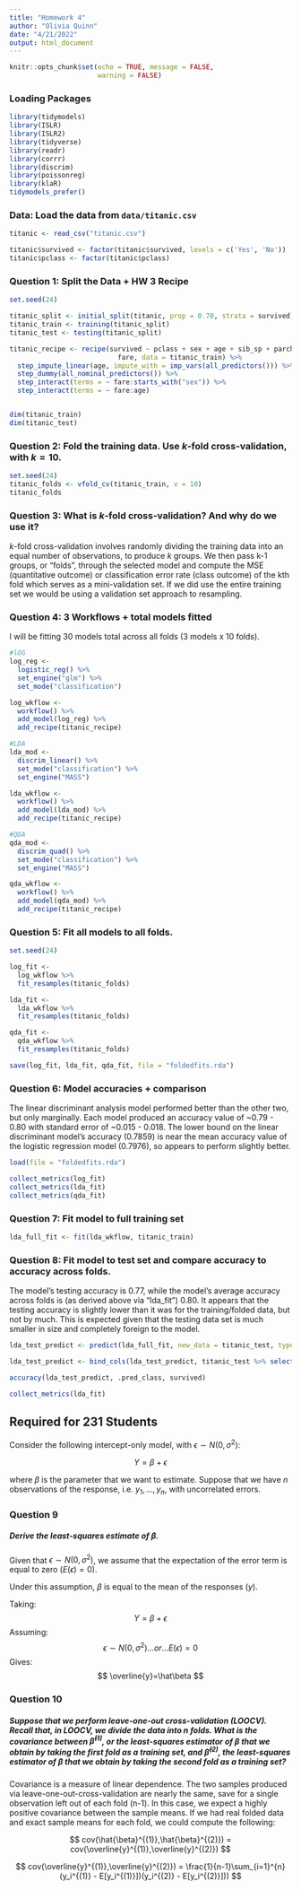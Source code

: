 ```yaml
---
title: "Homework 4"
author: "Olivia Quinn"
date: "4/21/2022"
output: html_document
---
```


```r
knitr::opts_chunk$set(echo = TRUE, message = FALSE,
                      warning = FALSE)
```


### Loading Packages
```r
library(tidymodels)
library(ISLR)
library(ISLR2)
library(tidyverse)
library(readr)
library(corrr)
library(discrim)
library(poissonreg)
library(klaR)
tidymodels_prefer()
```

### Data: Load the data from `data/titanic.csv`
```r
titanic <- read_csv("titanic.csv")

titanic$survived <- factor(titanic$survived, levels = c('Yes', 'No'))
titanic$pclass <- factor(titanic$pclass)
```

### Question 1: Split the Data + HW 3 Recipe

```r
set.seed(24)

titanic_split <- initial_split(titanic, prop = 0.70, strata = survived)
titanic_train <- training(titanic_split)
titanic_test <- testing(titanic_split)

titanic_recipe <- recipe(survived ~ pclass + sex + age + sib_sp + parch + 
                           fare, data = titanic_train) %>% 
  step_impute_linear(age, impute_with = imp_vars(all_predictors())) %>% 
  step_dummy(all_nominal_predictors()) %>% 
  step_interact(terms = ~ fare:starts_with("sex")) %>%
  step_interact(terms = ~ fare:age)


dim(titanic_train)
dim(titanic_test)


```

### Question 2: Fold the **training** data. Use *k*-fold cross-validation, with $k = 10$.

```r
set.seed(24)
titanic_folds <- vfold_cv(titanic_train, v = 10)
titanic_folds

```


### Question 3: What is *k*-fold cross-validation? And why do we use it?

*k*-fold cross-validation involves randomly dividing the training data into an equal number of observations, to produce *k* groups. We then pass k-1 groups, or "folds", through the selected model and compute the MSE (quantitative outcome) or classification error rate (class outcome) of the kth fold which serves as a mini-validation set. If we did use the entire training set we would be using a validation set approach to resampling. 

### Question 4: 3 Workflows + total models fitted

I will be fitting 30 models total across all folds (3 models x 10 folds).

```r

#lOG
log_reg <- 
  logistic_reg() %>% 
  set_engine("glm") %>% 
  set_mode("classification")

log_wkflow <- 
  workflow() %>% 
  add_model(log_reg) %>% 
  add_recipe(titanic_recipe)

#LDA
lda_mod <- 
  discrim_linear() %>% 
  set_mode("classification") %>% 
  set_engine("MASS")

lda_wkflow <- 
  workflow() %>% 
  add_model(lda_mod) %>% 
  add_recipe(titanic_recipe)

#QDA
qda_mod <- 
  discrim_quad() %>% 
  set_mode("classification") %>% 
  set_engine("MASS")

qda_wkflow <- 
  workflow() %>% 
  add_model(qda_mod) %>% 
  add_recipe(titanic_recipe)
```



### Question 5: Fit all models to all folds.

```r
set.seed(24)

log_fit <- 
  log_wkflow %>% 
  fit_resamples(titanic_folds)

lda_fit <- 
  lda_wkflow %>% 
  fit_resamples(titanic_folds)

qda_fit <- 
  qda_wkflow %>% 
  fit_resamples(titanic_folds)

save(log_fit, lda_fit, qda_fit, file = "foldedfits.rda")
```


### Question 6: Model accuracies + comparison 

The linear discriminant analysis model performed better than the other two, but only marginally. Each model produced an accuracy value of ~0.79 - 0.80 with standard error of ~0.015 - 0.018. The lower bound on the linear discriminant model's accuracy (0.7859) is near the mean accuracy value of the logistic regression model (0.7976), so appears to perform slightly better. 

```r
load(file = "foldedfits.rda")

collect_metrics(log_fit)
collect_metrics(lda_fit)
collect_metrics(qda_fit)

```


### Question 7: Fit model to full training set


```r
lda_full_fit <- fit(lda_wkflow, titanic_train)

```


### Question 8: Fit model to test set and compare accuracy to accuracy across folds.

The model's testing accuracy is 0.77, while the model's average accuracy across folds is (as derived above via "lda_fit") 0.80. It appears that the testing accuracy is slightly lower than it was for the training/folded data, but not by much. This is expected given that the testing data set is much smaller in size and completely foreign to the model. 

```r
lda_test_predict <- predict(lda_full_fit, new_data = titanic_test, type = "class")

lda_test_predict <- bind_cols(lda_test_predict, titanic_test %>% select(survived))

accuracy(lda_test_predict, .pred_class, survived)

collect_metrics(lda_fit)

```



## Required for 231 Students

Consider the following intercept-only model, with $\epsilon \sim N(0, \sigma^2)$:

$$
Y=\beta+\epsilon
$$

where $\beta$ is the parameter that we want to estimate. Suppose that we have $n$ observations of the response, i.e. $y_{1}, ..., y_{n}$, with uncorrelated errors.

### Question 9

##### Derive the least-squares estimate of $\beta$.

Given that $\epsilon \sim N(0, \sigma^2)$, we assume that the expectation of the error term is equal to zero ($E(\epsilon) = 0$). 

Under this assumption, $\beta$ is equal to the mean of the responses $(y)$. 

Taking:
$$
Y=\beta+\epsilon
$$
Assuming:
$$
\epsilon \sim N(0, \sigma^2) ... or... E(\epsilon) = 0
$$
Gives:
$$
\overline{y}=\hat\beta
$$


### Question 10

##### Suppose that we perform leave-one-out cross-validation (LOOCV). Recall that, in LOOCV, we divide the data into $n$ folds. What is the covariance between $\hat{\beta}^{(1)}$, or the least-squares estimator of $\beta$ that we obtain by taking the first fold as a training set, and $\hat{\beta}^{(2)}$, the least-squares estimator of $\beta$ that we obtain by taking the second fold as a training set?


Covariance is a measure of linear dependence. The two samples produced via leave-one-out-cross-validation are nearly the same, save for a single observation left out of each fold (n-1). In this case, we expect a highly positive covariance between the sample means. If we had real folded data and exact sample means for each fold, we could compute the following:

$$
cov(\hat{\beta}^{(1)},\hat{\beta}^{(2)}) = cov(\overline{y}^{(1)},\overline{y}^{(2)})
$$

$$
cov(\overline{y}^{(1)},\overline{y}^{(2)}) = \frac{1}{n-1}\sum_{i=1}^{n}(y_i^{(1)} - E[y_i^{(1)}])(y_i^{(2)} - E[y_i^{(2)}]))
$$

